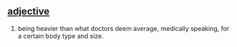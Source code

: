 == [[adjective]] ==
#being heavier than what doctors deem average, medically speaking, for a certain body type and size.